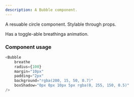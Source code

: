 ```yaml
---
description: A Bubble component.
---
```



A resuable circle component. Stylable through props.

Has a toggle-able breathinga animation.

### Component usage
```js live
<Bubble
    breathe
    radius={100}
    margin="10px"
    padding="2px"
    background="rgba(200, 15, 50, 0.7)"
    boxShadow="0px 0px 10px 5px rgba(0, 255, 150, 0.5)"
/>
```


